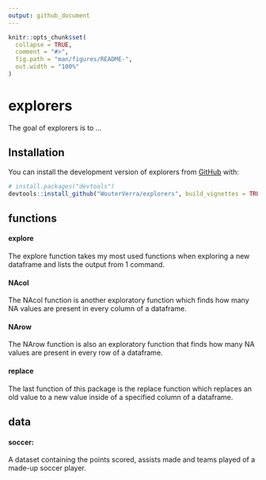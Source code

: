 ```yaml
---
output: github_document
---
```


<!-- README.md is generated from README.Rmd. Please edit that file -->

```r
knitr::opts_chunk$set(
  collapse = TRUE,
  comment = "#>",
  fig.path = "man/figures/README-",
  out.width = "100%"
)
```

# explorers

<!-- badges: start -->
<!-- badges: end -->

The goal of explorers is to ...

## Installation

You can install the development version of explorers from [GitHub](https://github.com/WouterVerra/explorers) with:

``` r
# install.packages("devtools")
devtools::install_github("WouterVerra/explorers", build_vignettes = TRUE)
```

## functions

#### explore
The explore function takes my most used functions when exploring a new dataframe and lists the output from 1 command. 

#### NAcol
The NAcol function is another exploratory function which finds how many NA values are present in every column of a dataframe. 

#### NArow
The NArow function is also an exploratory function that finds how many NA values are present in every row of a dataframe. 

#### replace
The last function of this package is the replace function which replaces an old value to a new value inside of a specified column of a dataframe.

## data

#### soccer:
A dataset containing the points scored, assists made and teams played of a made-up soccer player.
